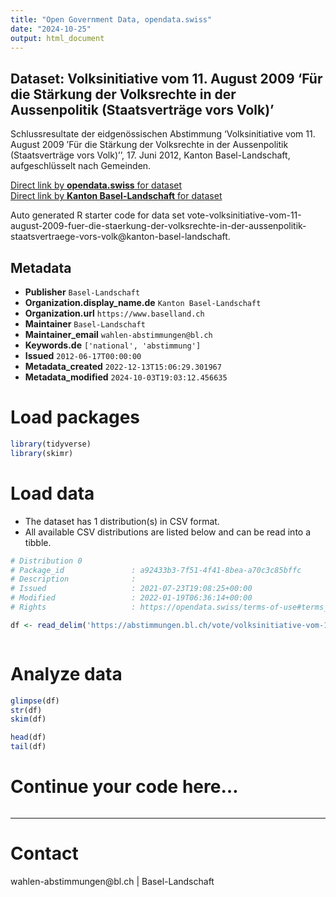 ```yaml
---
title: "Open Government Data, opendata.swiss"
date: "2024-10-25"
output: html_document
---
```


## Dataset: Volksinitiative vom 11. August 2009 'Für die Stärkung der Volksrechte in der Aussenpolitik (Staatsverträge vors Volk)'

Schlussresultate der eidgenössischen Abstimmung 'Volksinitiative vom 11. August 2009 'Für die Stärkung der Volksrechte in der Aussenpolitik (Staatsverträge vors Volk)'', 17. Juni 2012, Kanton Basel-Landschaft, aufgeschlüsselt nach Gemeinden.

[Direct link by **opendata.swiss** for dataset](https://opendata.swiss/de/dataset/volksinitiative-vom-11-august-2009-fur-die-starkung-der-volksrechte-in-der-aussenpolitik-staats)<br>
[Direct link by **Kanton Basel-Landschaft** for dataset](https://abstimmungen.bl.ch/vote/volksinitiative-vom-11-august-2009-fuer-die-staerkung-der-volksrechte-in-der-aussenpolitik-staatsvertraege-vors-volk/data)

Auto generated R starter code for data set vote-volksinitiative-vom-11-august-2009-fuer-die-staerkung-der-volksrechte-in-der-aussenpolitik-staatsvertraege-vors-volk@kanton-basel-landschaft.

## Metadata

- **Publisher** `Basel-Landschaft`
- **Organization.display_name.de** `Kanton Basel-Landschaft`
- **Organization.url** `https://www.baselland.ch`
- **Maintainer** `Basel-Landschaft`
- **Maintainer_email** `wahlen-abstimmungen@bl.ch`
- **Keywords.de** `['national', 'abstimmung']`
- **Issued** `2012-06-17T00:00:00`
- **Metadata_created** `2022-12-13T15:06:29.301967`
- **Metadata_modified** `2024-10-03T19:03:12.456635`


# Load packages

```r

library(tidyverse)
library(skimr)

```

# Load data

-   The dataset has 1 distribution(s) in CSV format.
-   All available CSV distributions are listed below and can be read into a tibble.

```r

# Distribution 0
# Package_id               : a92433b3-7f51-4f41-8bea-a70c3c85bffc
# Description              : 
# Issued                   : 2021-07-23T19:08:25+00:00
# Modified                 : 2022-01-19T06:36:14+00:00
# Rights                   : https://opendata.swiss/terms-of-use#terms_by

df <- read_delim('https://abstimmungen.bl.ch/vote/volksinitiative-vom-11-august-2009-fuer-die-staerkung-der-volksrechte-in-der-aussenpolitik-staatsvertraege-vors-volk/data-csv')



```

# Analyze data

```r

glimpse(df)
str(df)
skim(df)

head(df)
tail(df)

```

# Continue your code here...

```r

```

------------------------------------------------------------------------

# Contact

wahlen-abstimmungen@bl.ch | Basel-Landschaft
